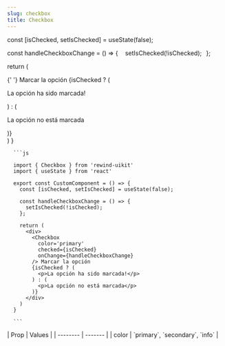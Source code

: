 ```yaml
---
slug: checkbox
title: Checkbox
---
```



  const [isChecked, setIsChecked] = useState(false);

const handleCheckboxChange = () => {
    setIsChecked(!isChecked);
  };

return (

<div>
  <Checkbox
    color='primary'
    checked={isChecked}
    onChange={handleCheckboxChange}
  />{' '}
  Marcar la opción
  {isChecked ? (
    <p>La opción ha sido marcada!</p>
  ) : (
    <p>La opción no está marcada</p>
  )}
</div>
) }

<div className="flex flex-col gap-8 justify-center items-center">
  <DocsTemplate preview={CheckboxPreview()}>

      ```js

      import { Checkbox } from 'rewind-uikit'
      import { useState } from 'react'

      export const CustomComponent = () => {
        const [isChecked, setIsChecked] = useState(false);

        const handleCheckboxChange = () => {
          setIsChecked(!isChecked);
        };

        return (
          <div>
            <Checkbox
              color='primary'
              checked={isChecked}
              onChange={handleCheckboxChange}
            /> Marcar la opción
            {isChecked ? (
              <p>La opción ha sido marcada!</p>
            ) : (
              <p>La opción no está marcada</p>
            )}
          </div>
        )
      }

      ```

  </DocsTemplate>
  <div>
    | Prop    | Values |
    | -------- | ------- |
    | color    | `primary`, `secondary`, `info` |
  </div>
</div>
